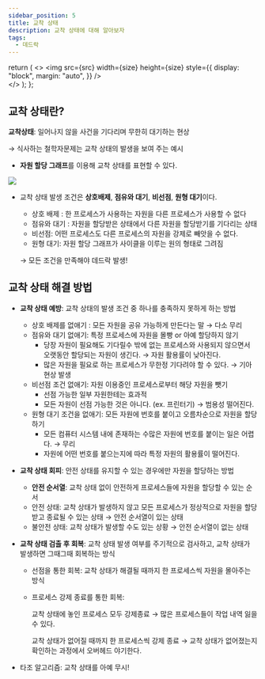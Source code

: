 ```yaml
---
sidebar_position: 5
title: 교착 상태
description: 교착 상태에 대해 알아보자
tags:
  - 데드락
---
```


  return (
    <>
      <img
        src={src}
        width={size}
        height={size}
        style={{
          display: "block",
          margin: "auto",
        }}
      />
      <br />
    </>
  );
};

## 교착 상태란?



**교착상태**: 일어나지 않을 사건을 기다리며 무한히 대기하는 현상

→ 식사하는 철학자문제는 교착 상태의 발생을 보여 주는 예시

- **자원 할당 그래프**를 이용해 교착 상태를 표현할 수 있다.
<Image src="https://user-images.githubusercontent.com/64428916/209498964-7491e096-c2a5-4112-8216-75094f70b613.png" size="700" />
    
- 교착 상태 발생 조건은 **상호배제**, **점유와 대기**, **비선점**, **원형 대기**이다.
    - 상호 배제 : 한 프로세스가 사용하는 자원을 다른 프로세스가 사용할 수 없다
    - 점유와 대기 : 자원을 할당받은 상태에서 다른 자원을 할당받기를 기다리는 상태
    - 비선점: 어떤 프로세스도 다른 프로세스의 자원을 강제로 빼앗을 수 없다.
    - 원형 대기: 자원 할당 그래프가 사이클을 이루는 원의 형태로 그려짐
    
    → 모든 조건을 만족해야 데드락 발생!
    

## 교착 상태 해결 방법


- **교착 상태 예방**: 교착 상태의 발생 조건 중 하나를 충족하지 못하게 하는 방법
    - 상호 배제를 없애기 : 모든 자원을 공유 가능하게 만든다는 말 → 다소 무리
    - 점유와 대기 없애기: 특정 프로세스에 자원을 몰빵 or 아예 할당하지 않기
        - 당장 자원이 필요해도 기다릴수 밖에 없는 프로세스와 사용되지 않으면서 오랫동안 할당되는 자원이 생긴다. → 자원 활용률이 낮아진다.
        - 많은 자원을 필요로 하는 프로세스가 무한정 기다려야 할 수 있다. → 기아 현상 발생
    - 비선점 조건 없애기: 자원 이용중인 프로세스로부터 해당 자원을 뺏기
        - 선점 가능한 일부 자원한테는 효과적
        - 모든 자원이 선점 가능한 것은 아니다. (ex. 프린터기) → 범용성 떨어진다.
    - 원형 대기 조건을 없애기: 모든 자원에 번호를 붙이고 오름차순으로 자원을 할당하기
        - 모든 컴퓨터 시스템 내에 존재하는 수많은 자원에 번호를 붙이는 일은 어렵다. → 무리
        - 자원에 어떤 번호를 붙으는지에 따라 특정 자원의 활용률이 떨어진다.
- **교착 상태 회피**: 안전 상태를 유지할 수 있는 경우에만 자원을 할당하는 방법
    - **안전 순서열**: 교착 상태 없이 안전하게 프로세스들에 자원을 할당할 수 있는 순서
    - 안전 상태: 교착 상태가 발생하지 않고 모든 프로세스가 정상적으로 자원을 할당받고 종료될 수 있는 상태 → 안전 순서열이 있는 상태
    - 불안전 상태: 교착 상태가 발생할 수도 있는 상황 → 안전 순서열이 없는 상태
- **교착 상태 검출 후 회복**: 교착 상태 발생 여부를 주기적으로 검사하고, 교착 상태가 발생하면 그때그때 회복하는 방식
    - 선점을 통한 회복: 교착 상태가 해결될 때까지 한 프로세스씩 자원을 몰아주는 방식
    - 프로세스 강제 종료를 통한 회복: 
        
        교착 상태에 놓인 프로세스 모두 강제종료 → 많은 프로세스들이 작업 내역 잃을 수 있다.
        
        교착 상태가 없어질 때까지 한 프로세스씩 강제 종료 → 교착 상태가 없어졌는지 확인하는 과정에서 오버헤드 야기한다.
        
- 타조 알고리즘: 교착 상태를 아예 무시!